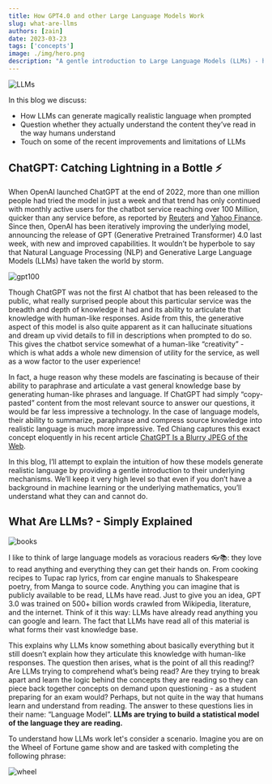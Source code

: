 ```yaml
---
title: How GPT4.0 and other Large Language Models Work
slug: what-are-llms
authors: [zain]
date: 2023-03-23
tags: ['concepts']
image: ./img/hero.png
description: "A gentle introduction to Large Language Models (LLMs) - how they work and what they learn."
---
```

![LLMs](./img/hero.png)

<!--- The post begins by introducing the topics that will be discussed in the blog, including the capabilities of LLMs, their understanding of content, and their recent improvements and limitations. --->

In this blog we discuss:
- How LLMs can generate magically realistic language when prompted
- Question whether they actually understand the content they’ve read in the way humans understand
- Touch on some of the recent improvements and limitations of LLMs


## ChatGPT: Catching Lightning in a Bottle ⚡

<!--- This section discusses the launch and popularity of ChatGPT, a model from OpenAI, and its ability to generate human-like responses and articulate knowledge with breadth and depth. It also introduces GPT 4.0 and its new capabilities. --->

When OpenAI launched ChatGPT at the end of 2022, more than one million people had tried the model in just a week and that trend has only continued with monthly active users for the chatbot service reaching over 100 Million, quicker than any service before, as reported by [Reuters](https://www.reuters.com/technology/chatgpt-sets-record-fastest-growing-user-base-analyst-note-2023-02-01/) and [Yahoo Finance](https://finance.yahoo.com/news/chatgpt-on-track-to-surpass-100-million-users-faster-than-tiktok-or-instagram-ubs-214423357.html?guccounter=1). Since then, OpenAI has been iteratively improving the underlying model, announcing the release of GPT (Generative Pretrained Transformer) 4.0 last week, with new and improved capabilities. It wouldn’t be hyperbole to say that Natural Language Processing (NLP) and Generative Large Language Models (LLMs) have taken the world by storm.

![gpt100](./img/ChatGPT-2.png)

<!--- This section explains why LLMs are fascinating, including their ability to paraphrase and articulate a vast general knowledge base by generating human-like phrases and language. --->

Though ChatGPT was not the first AI chatbot that has been released to the public, what really surprised people about this particular service was the breadth and depth of knowledge it had and its ability to articulate that knowledge with human-like responses. Aside from this, the generative aspect of this model is also quite apparent as it can hallucinate situations and dream up vivid details to fill in descriptions when prompted to do so. This gives the chatbot service somewhat of a human-like “creativity” - which is what adds a whole new dimension of utility for the service, as well as a wow factor to the user experience!

In fact, a huge reason why these models are fascinating is because of their ability to paraphrase and articulate a vast general knowledge base by generating human-like phrases and language. If ChatGPT had simply “copy-pasted” content from the most relevant source to answer our questions, it would be far less impressive a technology. In the case of language models, their ability to summarize, paraphrase and compress source knowledge into realistic language is much more impressive. Ted Chiang captures this exact concept eloquently in his recent article [ChatGPT Is a Blurry JPEG of the Web](https://www.newyorker.com/tech/annals-of-technology/chatgpt-is-a-blurry-jpeg-of-the-web).

<!--- This section provides a high-level explanation of how LLMs work, including their ability to build a statistical model of the language they are reading. --->

In this blog, I’ll attempt to explain the intuition of how these models generate realistic language by providing a gentle introduction to their underlying mechanisms. We’ll keep it very high level so that even if you don’t have a background in machine learning or the underlying mathematics, you’ll understand what they can and cannot do.


## What Are LLMs? - Simply Explained

<!--- This section uses the metaphor of LLMs as voracious readers to explain how they read and learn from a vast range of materials. --->

![books](./img/books.png)

I like to think of large language models as voracious readers 👓📚: they love to read anything and everything they can get their hands on. From cooking recipes to Tupac rap lyrics, from car engine manuals to Shakespeare poetry, from Manga to source code. Anything you can imagine that is publicly available to be read, LLMs have read. Just to give you an idea, GPT 3.0 was trained on 500+ billion words crawled from Wikipedia, literature, and the internet. Think of it this way: LLMs have already read anything you can google and learn. The fact that LLMs have read all of this material is what forms their vast knowledge base.

<!--- This section explains that LLMs are building a statistical model of the language they are reading, and provides examples of how they use this model to understand and generate language. --->

This explains why LLMs know something about basically everything but it still doesn’t explain how they articulate this knowledge with human-like responses. The question then arises, what is the point of all this reading!? Are LLMs trying to comprehend what’s being read? Are they trying to break apart and learn the logic behind the concepts they are reading so they can piece back together concepts on demand upon questioning - as a student preparing for an exam would? Perhaps, but not quite in the way that humans learn and understand from reading. The answer to these questions lies in their name: “Language Model”. **LLMs are trying to build a statistical model of the language they are reading.**

To understand how LLMs work let's consider a scenario. Imagine you are on the Wheel of Fortune game show and are tasked with completing the following phrase:

![wheel](./img/wheeloffortune.jpeg)

<!--- This section uses a Wheel of
